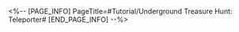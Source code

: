 <%-- [PAGE_INFO]
PageTitle=#Tutorial/Underground Treasure Hunt: Teleporter#
[END_PAGE_INFO] --%>
{{Tutorial
|sort      = 801005
|title     = Underground Treasure Hunt: Teleporter
|subtitle  = 
|type      = 
|about     = 
|image1    = Tutorial Underground Treasure Hunt Teleporter 1.png{{subst:void|<!--$UPLOAD:<<SpriteOutput/TutorialPic/TutorialPage_801005.png>-<Tutorial Underground Treasure Hunt Teleporter 1.png>>}}
|text1     = Defeating all enemies will activate the {{Color|h|nobold=1|Teleporter}}. After you ({{tt|tap|on mobile}}/{{tt|press|on controller}}/{{tt|click|on keyboard}}) on the Teleporter, the current exploration will end and results will be calculated.
}}